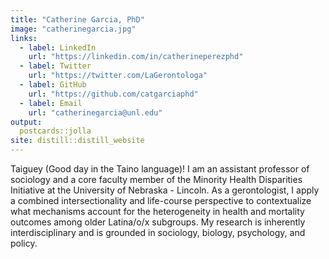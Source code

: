 ---
title: "Catherine Garcia, PhD"
image: "catherinegarcia.jpg"
links:
  - label: LinkedIn
    url: "https://linkedin.com/in/catherineperezphd"
  - label: Twitter
    url: "https://twitter.com/LaGerontologa"
  - label: GitHub
    url: "https://github.com/catgarciaphd"
  - label: Email
    url: "catherinegarcia@unl.edu"
output:
  postcards::jolla
site: distill::distill_website
---
 
Taiguey (Good day in the Taino language)! I am an assistant professor of sociology and a core faculty member of the Minority Health Disparities Initiative at the University of Nebraska - Lincoln. As a gerontologist, I apply a combined intersectionality and life-course perspective to contextualize what mechanisms account for the heterogeneity in health and mortality outcomes among older Latina/o/x subgroups. My research is inherently interdisciplinary and is grounded in sociology, biology, psychology, and policy. 
